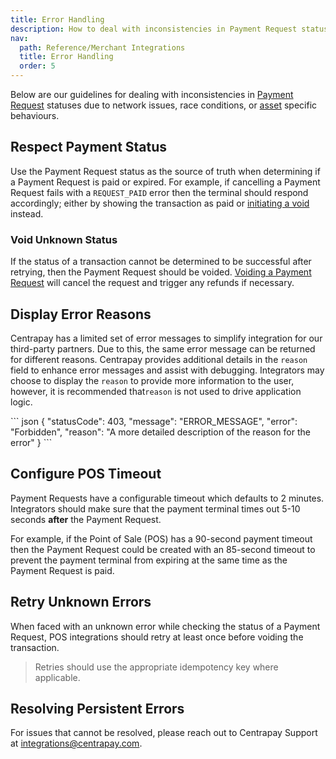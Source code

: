 ```yaml
---
title: Error Handling
description: How to deal with inconsistencies in Payment Request statuses due to network issues or race conditions.
nav:
  path: Reference/Merchant Integrations
  title: Error Handling
  order: 5
---
```


Below are our guidelines for dealing with inconsistencies in [Payment Request](/api/payment-requests) statuses due to network issues, race conditions, or [asset](/api/asset-types/) specific behaviours.

## Respect Payment Status

Use the Payment Request status as the source of truth when determining if a Payment Request is paid or expired. For example, if cancelling a Payment Request fails with a `REQUEST_PAID` error then the terminal should respond accordingly; either by showing the transaction as paid or [initiating a void](/api/payment-requests#void-a-payment-request) instead.

### Void Unknown Status

If the status of a transaction cannot be determined to be successful after retrying, then the Payment Request should be voided. [Voiding a Payment Request](/api/payment-requests#void-a-payment-request) will cancel the request and trigger any refunds if necessary.

## Display Error Reasons

Centrapay has a limited set of error messages to simplify integration for our third-party partners.
Due to this, the same error message can be returned for different reasons.
Centrapay provides additional details in the `reason` field to enhance error messages and assist with debugging.
Integrators may choose to display the `reason` to provide more information to the user, however, it is recommended that`reason` is not used to drive application logic.

<CodePanel title="Error Response">
``` json
{
  "statusCode": 403,
  "message": "ERROR_MESSAGE",
  "error": "Forbidden",
  "reason": "A more detailed description of the reason for the error"
}
```
</CodePanel>


## Configure POS Timeout

Payment Requests have a configurable timeout which defaults to 2 minutes. Integrators should make sure that the payment terminal times out 5-10 seconds **after** the Payment Request.

For example, if the Point of Sale (POS) has a 90-second payment timeout then the Payment Request could be created with an 85-second timeout to prevent the payment terminal from expiring at the same time as the Payment Request is paid.

## Retry Unknown Errors

When faced with an unknown error while checking the status of a Payment Request, POS integrations should retry at least once before voiding the transaction.

> Retries should use the appropriate idempotency key where applicable.

## Resolving Persistent Errors

For issues that cannot be resolved, please reach out to Centrapay Support at integrations@centrapay.com.
